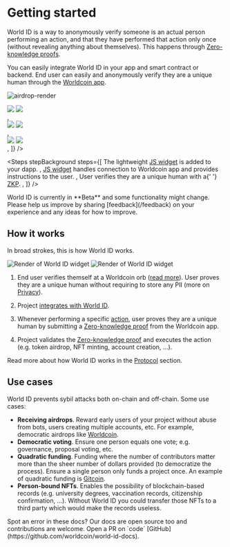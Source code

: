
# Getting started

World ID is a way to anonymously verify someone is an actual person performing an action, and that they have performed that action only once (without revealing anything about themselves). This happens through [Zero-knowledge proofs](/advanced/zero-knowledge-proofs).

You can easily integrate World ID in your app and smart contract or backend. End user can easily and anonymously verify they are a unique human through the [Worldcoin app](https://worldcoin.org/download).

![airdrop-render](/images/docs/introduction/mesha-airdrop-render.jpeg)

<div className="grid gap-y-4">
  <GradientBorderContainer defaultBackground className="w-full p-6">
    <Steps
      steps={[
        <div className="align-middle">
          <img
            src="/images/docs/introduction/widget-light.png"
            className="block dark:hidden"
          />
          <img
            src="/images/docs/introduction/widget-dark.svg"
            className="hidden dark:block"
          />
        </div>,
        <div className="align-middle">
          <img
            src="/images/docs/introduction/widget-modal-light.svg"
            className="block dark:hidden"
          />
          <img
            src="/images/docs/introduction/widget-modal-dark.svg"
            className="hidden dark:block"
          />
        </div>,
        <div className="align-middle">
          <img
            src="/images/docs/introduction/simulator-verify-light.png"
            className="block dark:hidden"
          />
          <img
            src="/images/docs/introduction/simulator-verify-dark.svg"
            className="hidden dark:block"
          />
        </div>,
      ]}
    />
  </GradientBorderContainer>

  <Steps
    stepBackground
    steps={[
      <span>
        The lightweight <a href="/js">JS widget</a> is added to your dapp.
      </span>,
      <span>
        <a href="/js">JS widget</a> handles connection to Worldcoin app and
        provides instructions to the user.
      </span>,
      <span>
        User verifies they are a unique human with a{' '}
        <a href="/advanced/zero-knowledge-proofs">ZKP</a>.
      </span>,
    ]}
  />
</div>

<Callout title="FYI">
  World ID is currently in **Beta** and some functionality might change. Please
  help us improve by sharing [feedback](/feedback) on your experience and any
  ideas for how to improve.
</Callout>

## How it works

In broad strokes, this is how World ID works.

<img
  src="/images/docs/introduction/how-it-works-light.svg"
  className="block dark:hidden"
  alt="Render of World ID widget"
/>
<img
  src="/images/docs/introduction/how-it-works-dark.svg"
  className="hidden dark:block"
  alt="Render of World ID widget"
/>

1. End user verifies themself at a Worldcoin orb ([read more](https://worldcoin.org/how-the-launch-works)). User proves they are a unique human without requiring to store any PII (more on [Privacy](/about/privacy)).

2. Project [integrates with World ID](/quick-start).

3. Whenever performing a specific [action](/about/protocol#what-are-actions), user proves they are a unique human by submitting a [Zero-knowledge proof](/docs/advanced/zero-knowledge-proofs) from the Worldcoin app.

4. Project validates the [Zero-knowledge proof](/advanced/zero-knowledge-proofs) and executes the action (e.g. token airdrop, NFT minting, account creation, ...).

Read more about how World ID works in the [Protocol](/about/protocol) section.

## Use cases

World ID prevents sybil attacks both on-chain and off-chain. Some use cases:

- **Receiving airdrops**. Reward early users of your project without abuse from bots, users creating multiple accounts, etc. For example, democratic airdrops like [Worldcoin](https://worldcoin.org).
- **Democratic voting**. Ensure one person equals one vote; e.g. governance, proposal voting, etc.
- **Quadratic funding**. Funding where the number of contributors matter more than the sheer number of dollars provided (to democratize the process). Ensure a single person only funds a project once. An example of quadratic funding is [Gitcoin](https://gitcoin.co/blog/gitcoin-grants-quadratic-funding-for-the-world/).
- **Person-bound NFTs**. Enables the possibility of blockchain-based records (e.g. university degrees, vaccination records, citizenship confirmation, ...). Without World ID you could transfer those NFTs to a third party which would make the records useless.

<Callout>
  Spot an error in these docs? Our docs are open source too and contributions
  are welcome. Open a PR on `code`
  [GitHub](https://github.com/worldcoin/world-id-docs).
</Callout>
